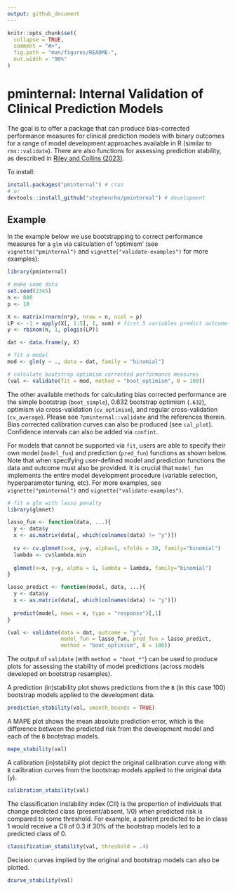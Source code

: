 ```yaml
---
output: github_document
---
```


<!-- README.md is generated from README.Rmd. Please edit that file -->

```r
knitr::opts_chunk$set(
  collapse = TRUE,
  comment = "#>",
  fig.path = "man/figures/README-",
  out.width = "90%"
)
```

# pminternal: Internal Validation of Clinical Prediction Models

<!-- badges: start -->
<!-- badges: end -->

The goal is to offer a package that can produce bias-corrected performance measures for clinical prediction models with binary outcomes for a range of model development approaches available in R (similar to `rms::validate`). There are also functions for assessing prediction stability, as described in [Riley and Collins (2023)](https://doi.org/10.1002/bimj.202200302).  

To install:

``` r
install.packages("pminternal") # cran
# or 
devtools::install_github("stephenrho/pminternal") # development
```

## Example

In the example below we use bootstrapping to correct performance measures for a `glm` via calculation of 'optimism' (see `vignette("pminternal")` and `vignette("validate-examples")` for more examples):

```r
library(pminternal)

# make some data
set.seed(2345)
n <- 800
p <- 10

X <- matrix(rnorm(n*p), nrow = n, ncol = p)
LP <- -1 + apply(X[, 1:5], 1, sum) # first 5 variables predict outcome
y <- rbinom(n, 1, plogis(LP))

dat <- data.frame(y, X)

# fit a model
mod <- glm(y ~ ., data = dat, family = "binomial")

# calculate bootstrap optimism corrected performance measures
(val <- validate(fit = mod, method = "boot_optimism", B = 100))

```

The other available methods for calculating bias corrected performance are the simple bootstrap (`boot_simple`), 0.632 bootstrap optimism (`.632`), optimism via cross-validation (`cv_optimism`), and regular cross-validation (`cv_average`). Please see `?pminternal::validate` and the references therein. Bias corrected calibration curves can also be produced (see `cal_plot`). Confidence intervals can also be added via `confint`.

For models that cannot be supported via `fit`, users are able to specify their own model (`model_fun`) and prediction (`pred_fun`) functions as shown below. Note that when specifying user-defined model and prediction functions the data and outcome must also be provided. It is crucial that `model_fun` implements the entire model development procedure (variable selection, hyperparameter tuning, etc). For more examples, see `vignette("pminternal")` and `vignette("validate-examples")`.

```r
# fit a glm with lasso penalty
library(glmnet)

lasso_fun <- function(data, ...){
  y <- data$y
  x <- as.matrix(data[, which(colnames(data) != "y")])
  
  cv <- cv.glmnet(x=x, y=y, alpha=1, nfolds = 10, family="binomial")
  lambda <- cv$lambda.min
  
  glmnet(x=x, y=y, alpha = 1, lambda = lambda, family="binomial")
}

lasso_predict <- function(model, data, ...){
  y <- data$y
  x <- as.matrix(data[, which(colnames(data) != "y")])
  
  predict(model, newx = x, type = "response")[,1]
}

(val <- validate(data = dat, outcome = "y", 
                 model_fun = lasso_fun, pred_fun = lasso_predict, 
                 method = "boot_optimism", B = 100))
```

The output of `validate` (with `method = "boot_*"`) can be used to produce plots for assessing the stability of model predictions (across models developed on bootstrap resamples).

A prediction (in)stability plot shows predictions from the `B` (in this case 100) bootstrap models applied to the development data.

```r
prediction_stability(val, smooth_bounds = TRUE)
```

A MAPE plot shows the mean absolute prediction error, which is the difference between the predicted risk from the development model and each of the `B` bootstrap models.

```r
mape_stability(val)
```

A calibration (in)stability plot depict the original calibration curve along with `B` calibration curves from the bootstrap models applied to the original data (`y`).

```r
calibration_stability(val)
```

The classification instability index (CII) is the proportion of individuals that change predicted class (present/absent, 1/0) when predicted risk is compared to some threshold. For example, a patient predicted to be in class 1 would receive a CII of 0.3 if 30% of the bootstrap models led to a predicted class of 0. 

```r
classification_stability(val, threshold = .4)
```

Decision curves implied by the original and bootstrap models can also be plotted.

```r
dcurve_stability(val)
```
